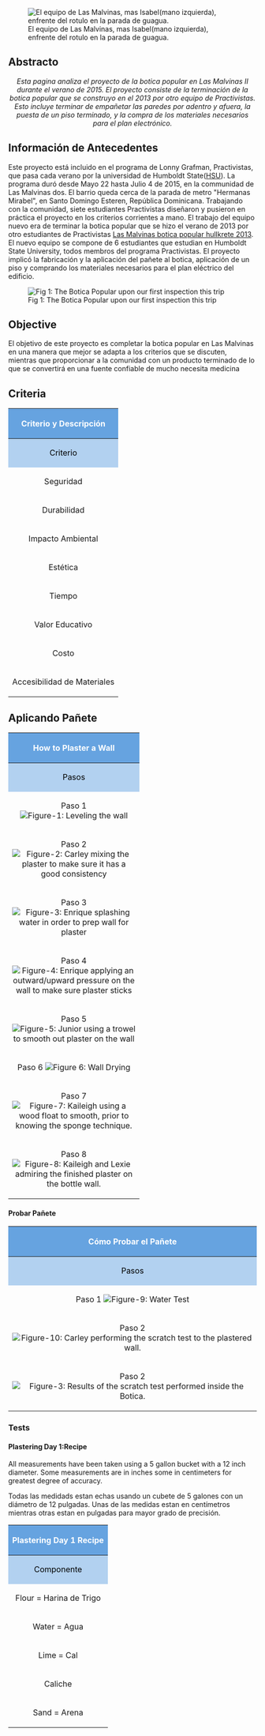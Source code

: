[[File:LasMalvinasChicas.jpeg|thumb|left|El equipo de Las Malvinas, mas Isabel(mano izquierda), enfrente del rotulo en la parada de guagua.]]
==Abstracto==
<center>'' Esta pagina analiza el proyecto de la botica popular en Las Malvinas II durante el verano de 2015. El proyecto consiste de la terminación de la botica popular que se construyo en el 2013 por otro equipo de Practivistas. Esto incluye terminar de empañetar las paredes por adentro y afuera, la puesta de un piso terminado, y la compra de los materiales necesarios para el plan electrónico.''</center>

==Información de Antecedentes==

Este proyecto está incluido en el programa de Lonny Grafman, Practivistas, que pasa cada verano por la universidad de Humboldt State([http://humboldt.edu/ HSU]). La programa duró desde Mayo 22 hasta Julio 4 de 2015, en la communidad de Las Malvinas dos. El barrio queda cerca de la parada de metro "Hermanas Mirabel", en Santo Domingo Esteren, República Dominicana. Trabajando con la comunidad, siete estudiantes Practivistas diseñaron y pusieron en práctica el proyecto en los criterios corrientes a mano. El trabajo del equipo nuevo era de terminar la botica popular que se hizo el verano de 2013 por otro estudiantes de Practivistas [http://www.appropedia.org/Las_Malvinas_botica_popular_hullkrete_2013 Las Malvinas botica popular hullkrete 2013]. El nuevo equipo se compone de 6 estudiantes que estudian en Humboldt State University, todos membros del programa Practivistas. El proyecto implicó la fabricación y la aplicación del pañete al botica, aplicación de un piso y comprando los materiales necesarios para el plan eléctrico del edificio.

[[Image:BoticaPopularPersonas.jpg|thumb|right|Fig 1: The Botica Popular upon our first inspection this trip]]

==Objective==
El objetivo de este proyecto es completar la botica popular en Las Malvinas en una manera que mejor se adapta a los criterios que se discuten, mientras que proporcionar a la comunidad con un producto terminado de lo que se convertirá en una fuente confiable de mucho necesita medicina

==Criteria==
{| class="wikitable sortable"
|-
!colspan="6" border="1" style="background:#66A3E0; color:wHITE;" align="center" | Criterio y Descripción
|-
! style="background: #B2D1F0; color: black;" align="center"|Criterio 
! style="background: #B2D1F0; color: black;" align="center"| Importancia
! style="background: #B2D1F0; color: black;" align="center"|Descripción
|-
| Seguridad 
| align="center"|10
| Este estructura debe a proveer seguridad para aquellos que usar y también para confiar en la estructura.  También es importante que los materiales usado para crear la estructura no causa nada lastima al público, o menos lastima de la norma cuando se toman las precauciónes apropriadas.
|-
| Durabilidad  
| align="center"|9
| La vida de la estructura es apropriado para el cliente, dado que el necesario dinero para reparar o sustituir el estructura puede ser ahorrado al tiempo que es necesario.  La estructura también puede resistir algunos de los corrientes extremos del tiempo.
|-
| Impacto Ambiental
| align="center"|9
| Para hacer efectos menos mál en el mundo y ambiento de la norma.
|-
| Estética 
| align="center"|7 
| Construir una estructura que ve terminada, suave y que puede confiar en.
|-
| Tiempo 
| align="center"|6 
| La importancia para usar todo del tiempo asignado para un proyecto.
|-
| Valor Educativo
| align="center"|6 
|La abilidad para entender el edificio y aprender más y para replicar si la comunidad quiere.  
|-
| Costo 
| align="center"|5 
| La importancia para usar todo del dinero asignado para un proyecto.
|-
|Accesibilidad de Materiales
| align="center"|5
| El tiempo necesario para obtener un material debe estar adentro de nos tiempo asignado.  También, la poder para transportar un material debe estar pensando para saber si se llevar un material o debe estar poner en un carro para llevar adentro del tiempo asignado. 
|}

==Aplicando Pañete==

{| class="wikitable sortable"
|-
!colspan="2" border="1" style="background:#66A3E0; color:wHITE;" align="center" |How to Plaster a Wall
|-
! style="background: #B2D1F0; color: black;" align="center" width="250pt"|Pasos
! style="background: #B2D1F0; color: black;" align="center" width="500pt"|Instrucciones 
|-
!align="center"|Paso 1 [[File:Level.jpg|center|thumb|alt=Figure-1: Leveling wall using wood and a level tool.|Figure-1: Leveling the wall]]
|Ponga el Nivel. Esto se hace en las puertas y arriba de las paredes para que el pañete aplicado será distribuido nivelado en el perímetro de la pared.
|-
!align="center"|Paso 2 [[File:Carley.jpg|center|thumb|alt=Figure-2: Mixing the plaster in the big bucket before distributing to smaller ones.|Figure-2: Carley mixing the plaster to make sure it has a good consistency]]
|Usa la plana para mezclar el pañete y obtener la consistencia correcta.  Con la plana, levante parte de la mezcla y déjalo caer en la cubeta para que se suaviza.  Hágalo tres veces hasta que tienes una consistencia como una batida.
|-
!align="center"|Paso 3 [[File:Splashingwater.JPG|center|thumb|alt=Figure-3: Splashing Water.|Figure-3: Enrique splashing water in order to prep wall for plaster]]
|Ponga agua en la pared.  Esto se puede hacer usando una botella de agua usada. Haga un oyó en el tapón de la botella de agua y llena lo con agua. Ya estas listo para rociar la pared.
|-
!align="center"|Paso 4 [[File:Apply.JPG|center|thumb|alt=Figure-4: Applying plaster.|Figure-4: Enrique applying an outward/upward pressure on the wall to make sure plaster sticks]]
|Usa la plana para levantar alguno del yeso y después, bajalo.  Hace este tres veces hasta tiene una consistencia suave, ahora ponga algunos del yeso en la parte posterior de la plana y póngalo en la pared en una ascendente ángulo agudo para que el yeso está entre de la pared y la plana.  Aplica presión mientras se presiona hacia arriba (a veces en una dirección diagonal) a lo largo de la pared.  Yeso debe pegarse a la pared.
|-
!align="center"|Paso 5 [[File: Trowel.jpg|center|thumb|alt=Figure-5: Using the trowel to smooth out plaster.|Figure-5: Junior using a trowel to smooth out plaster on the wall]]
|Suavizar las áreas pequeñas del yeso en la pared con la llana para dar a la parte enyesada una mirada más lisa y luego repita esto y el paso 4 hasta que la pared entera sea cubierta en una capa de yeso.
|-
!align="center"|Paso 6 [[File:Dry.JPG|center|thumb|alt=Figure-6: Drying wall.|Figure 6: Wall Drying]]
|Cuando la pared está recubierta de yeso, déjele secar un poquito durante aproximadamente 20 minutos.  La pared ppuede ser un poco demasiado mojada para el siguiente paso; con más tiempo, la pared será demasiado seca que hace el siguiente paso difícil para hacer.
|-
!align="center"|Paso 7 [[File:WoodFloat.JPG|center|thumb|alt=Figure-7: Kaileigh using a wood float to smooth, prior to knowing the sponge technique.|Figure-7: Kaileigh using a wood float to smooth, prior to knowing the sponge technique.]]
|Tiempo del allanamiento para la pared. Cuando alisa, la pared debe ser mojada para usar la flota, pero es mucho más fácil usar una esponja para mojar y alisar. Usando este método, empuje una esponja mojada o húmedo contra la pared en el movimiento circular. Poca presión es necesaria, pero depende de qué mojado la esponja es (más presión si menos mojada). El yeso debería parecer mezclado juntos y bien distribuido, dando a la pared entera una mirada más lisa/nivelada. Durante este paso, el yesero debe buscar para marcas y llenarlos con el paso 4 y 5, si es necesario.  Toda la pared debe ser nivelado y se mezclado con este método de esponja.
|-
!align="center"|Paso 8 [[File:WallAdmiration.JPG|center|thumb|alt=Figure-8: Kaileigh and Lexie admiring the finished plaster on the bottle wall.|Figure-8: Kaileigh and Lexie admiring the finished plaster on the bottle wall.]]
|Cuando el yeso es seco, la estructura de madera pueden ser bajados, y la pared puede ser admirada entonces por la eternidad.
|}






====Probar Pañete====

{| class="wikitable sortable"
|-
!colspan="6" border="1" style="background:#66A3E0; color:wHITE;" align="center" |Cómo Probar el Pañete
|-
! style="background: #B2D1F0; color: black;" align="center"|Pasos
! style="background: #B2D1F0; color: black;" align="center"|Instrucciones 
|-
!align="center"|Paso 1 [[File:WaterTestOutsideCement.jpg|center|thumb|alt=Figure-#: The Water Test.|Figure-9: Water Test]]
|La primera de dos pruebas funcionó para comprobar si el yeso usado es suficiente, es llamado la "prueba de agua". Usando una botella de agua o refresca con un agujero en la tapa o en el lado es el más útil. De pie frente de la pared aplica la presión en la botella (de agua o refresca) de modo que golpee el mismo lugar en la pared enyesada durante aproximadamente 60 segundos. La duración y la distancia de la pared son dependientes de la presión del agua. Lo más importante es mantener estos parámetros consistentes entre las pruebas, con el fin de hacer comparaciones significativas.  Si no hay marca significativa hecho en el yeso, el yeso pasó la prueba de agua. Si el agua penetra un agujero en el yeso, se puede comparar el tamaño de los agujeros.
|-
!align="center"|Paso 2 [[File:ScratchTestCarley.jpg|center|thumb|alt=Figure-#: Scratch Test.|Figure-10: Carley performing the scratch test to the plastered wall. ]]
|Para la prueba de raya, la segunda prueba funcionó se debe utilizar un cepillo metálico para aplicar una presión constante en la pared mientras presiona hacia arriba y hacia abajo 100 veces. Si esto crea una marca o agujero en el yeso, entonces el yeso usado no pasará esta prueba. Como con la prueba del agua, el grado de insuficiencia puede compararse para determinar las recetas más prometedores para iterar sobre.
|-
!align="center"|Paso 2 [[File:ScratchTestInnerDoorway.jpg|center|thumb|alt=Figure-11: Scratch Test Results.|Figure-3: Results of the scratch test performed inside the Botica. ]] 
|Rayado la pared 100 veces con el cepillo de alambre. Casi todo del yeso se cayó.
|}




===Tests===
====Plastering Day 1:Recipe====

All measurements have been taken using a 5 gallon bucket with a 12 inch diameter. Some measurements are in inches some in centimeters for greatest degree of accuracy. 

Todas las medidads estan echas usando un cubete de 5 galones con un diámetro de 12 pulgadas. Unas de las medidas estan en centímetros mientras otras estan en pulgadas para mayor grado de precisión.

{| class="wikitable sortable"
|-
!colspan="6" border="1" style="background:#66A3E0; color:wHITE;" align="center" |Plastering Day 1 Recipe 
|-
! style="background: #B2D1F0; color: black;" align="center"|Componente
! style="background: #B2D1F0; color: black;" align="center"|Amount
! style="background: #B2D1F0; color: black;" align="center"|Español
! style="background: #B2D1F0; color: black;" align="center"|Source = Fuente
|-
| Flour = Harina de Trigo
| 6 lb 4 oz
| 6 lb 4 oz
| Colmado en Las Mavinas
|-
| Water = Agua
| 3 gallons
| 3 galones 
| Enrique y Marta
|-
| Lime = Cal
| 1/4 bucket = 2.75 inches from bottom
| 1/4 de un cubete = 2.75 pulgadas del base
| Ferreteria 
|-
| Caliche
| 9.25 cm from the bottom
| 9.25 cm del base
| Donated by Vasquez
|-
|Sand = Arena
|
|
| Donated by Vasquez
|}